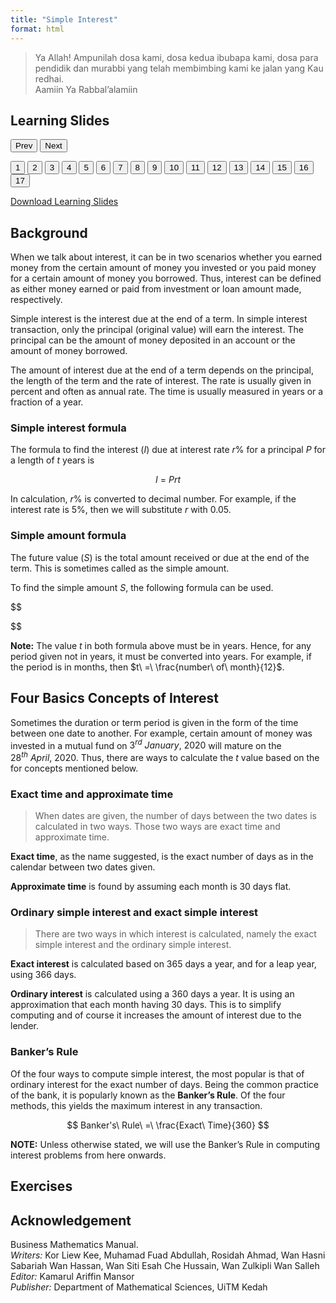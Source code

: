 ```yaml
---
title: "Simple Interest"
format: html
---
```


> Ya Allah! Ampunilah dosa kami, dosa kedua ibubapa kami, dosa para pendidik dan murabbi yang telah membimbing kami ke jalan yang Kau redhai.  
Aamiin Ya Rabbal'alamiin  

<html>
<title>W3.CSS</title>
<meta name="viewport" content="width=device-width, initial-scale=1">
<link rel="stylesheet" href="https://www.w3schools.com/w3css/4/w3.css">
<style>
  .mySlides {display:none}
</style>
<body>
  
<div class="w3-container">
  <h2>Learning Slides</h2>
</div>
<div class="w3-content" style="max-width:800px">
  <img class="mySlides" src="images\Simple Interest\Slide1.png" style="width:100%">
  <img class="mySlides" src="images\Simple Interest\Slide2.png" style="width:100%">
  <img class="mySlides" src="images\Simple Interest\Slide3.png" style="width:100%">
  <img class="mySlides" src="images\Simple Interest\Slide4.png" style="width:100%">
  <img class="mySlides" src="images\Simple Interest\Slide5.png" style="width:100%">
  <img class="mySlides" src="images\Simple Interest\Slide6.png" style="width:100%">
  <img class="mySlides" src="images\Simple Interest\Slide7.png" style="width:100%">
  <img class="mySlides" src="images\Simple Interest\Slide8.png" style="width:100%">
  <img class="mySlides" src="images\Simple Interest\Slide9.png" style="width:100%">
  <img class="mySlides" src="images\Simple Interest\Slide10.png" style="width:100%">
  <img class="mySlides" src="images\Simple Interest\Slide11.png" style="width:100%">
  <img class="mySlides" src="images\Simple Interest\Slide12.png" style="width:100%">
  <img class="mySlides" src="images\Simple Interest\Slide13.png" style="width:100%">
  <img class="mySlides" src="images\Simple Interest\Slide14.png" style="width:100%">
  <img class="mySlides" src="images\Simple Interest\Slide15.png" style="width:100%">
  <img class="mySlides" src="images\Simple Interest\Slide16.png" style="width:100%">
  <img class="mySlides" src="images\Simple Interest\Slide17.png" style="width:100%">
</div>
<div class="w3-center">
  <button class="w3-button w3-light-grey" onclick="plusDivs(-1)">Prev</button>
  <button class="w3-button w3-light-grey" onclick="plusDivs(1)">Next</button>
</div>
<div class="w3-center">
  <button class="w3-button demo" onclick="currentDiv(1)">1</button> 
  <button class="w3-button demo" onclick="currentDiv(2)">2</button> 
  <button class="w3-button demo" onclick="currentDiv(3)">3</button>
  <button class="w3-button demo" onclick="currentDiv(4)">4</button>
  <button class="w3-button demo" onclick="currentDiv(5)">5</button> 
  <button class="w3-button demo" onclick="currentDiv(6)">6</button> 
  <button class="w3-button demo" onclick="currentDiv(7)">7</button>
  <button class="w3-button demo" onclick="currentDiv(8)">8</button>
  <button class="w3-button demo" onclick="currentDiv(9)">9</button> 
  <button class="w3-button demo" onclick="currentDiv(10)">10</button> 
  <button class="w3-button demo" onclick="currentDiv(11)">11</button>
  <button class="w3-button demo" onclick="currentDiv(12)">12</button>
  <button class="w3-button demo" onclick="currentDiv(13)">13</button> 
  <button class="w3-button demo" onclick="currentDiv(14)">14</button> 
  <button class="w3-button demo" onclick="currentDiv(15)">15</button>
  <button class="w3-button demo" onclick="currentDiv(16)">16</button> 
  <button class="w3-button demo" onclick="currentDiv(17)">17</button>
</div>
  
<script>
var slideIndex = 1;
showDivs(slideIndex);

function plusDivs(n) {
  showDivs(slideIndex += n);
}

function currentDiv(n) {
  showDivs(slideIndex = n);
}

function showDivs(n) {
  var i;
  var x = document.getElementsByClassName("mySlides");
  var dots = document.getElementsByClassName("demo");
  if (n > x.length) {slideIndex = 1}    
  if (n < 1) {slideIndex = x.length}
  for (i = 0; i < x.length; i++) {
    x[i].style.display = "none";  
  }
  for (i = 0; i < dots.length; i++) {
    dots[i].className = dots[i].className.replace(" w3-red", "");
  }
  x[slideIndex-1].style.display = "block";  
  dots[slideIndex-1].className += " w3-red";
}
</script>
  
</body>
</html>

<aside>  
[Download Learning Slides](files/slides/simple.pdf)
</aside>  
 
## Background  
When we talk about interest, it can be in two scenarios whether you earned money from the certain amount of money you invested or you paid money for a certain amount of money you borrowed. Thus, interest can be defined as either money earned or paid from investment or loan amount made, respectively.  

Simple interest is the interest due at the end of a term. In simple interest transaction, only the principal (original value) will earn the interest. The principal can be the amount of money deposited in an account or the amount of money borrowed.  

The amount of interest due at the end of a term depends on the principal, the length of the term and the rate of interest. The rate is usually given in percent and often as annual rate. The time is usually measured in years or a fraction of a year.  

### Simple interest formula  

The formula to find the interest $(I)$ due at interest rate $r\%$ for a principal $P$ for a length of $t$ years is  

$$
I\ =\ Prt
$$  

In calculation, $r\%$ is converted to decimal number. For example, if the interest rate is 5%, then we will substitute $r$ with $0.05$.   

### Simple amount formula  
The future value $(S)$ is the total amount received or due at the end of the term. This is sometimes called as the simple amount.  

To find the simple amount $S$, the following formula can be used.  

$$  
\begin{aligned}
S\ &=\ P\ +\ I \\
&=\ P\ +\ Prt \\

Thus,\ \\
S\ &=\ P(1\ +\ rt)
\end{aligned}
$$  


**Note:** The value $t$ in both formula above must be in years. Hence, for any period given not in years, it must be converted into years. For example, if the period is in months, then $t\ =\ \frac{number\ of\ month}{12}$.  

## Four Basics Concepts of Interest  

Sometimes the duration or term period is given in the form of the time between one date to another. For example, certain amount of money was invested in a mutual fund on $3^{rd}\ January,\ 2020$ will mature on the $28^{th}\ April,\ 2020$. Thus, there are ways to calculate the $t$ value based on the for concepts mentioned below.  

### Exact time and approximate time  

> When dates are given, the number of days between the two dates is calculated in two ways. Those two ways are exact time and approximate time.  

**Exact time**, as the name suggested, is the exact number of days as in the calendar between two dates given.  

**Approximate time** is found by assuming each month is 30 days flat.  

### Ordinary simple interest and exact simple interest  

> There are two ways in which interest is calculated, namely the exact simple interest and the ordinary simple interest.  

**Exact interest** is calculated based on 365 days a year, and for a leap year, using 366 days.  

**Ordinary interest** is calculated using a 360 days a year. It is using an approximation that each month having 30 days. This is to simplify computing and of course it increases the amount of interest due to the lender.  

### Banker’s Rule  

Of the four ways to compute simple interest, the most popular is that of ordinary interest for the exact number of days. Being the common practice of the bank, it is popularly known as the **Banker’s Rule**. Of the four methods, this yields the maximum interest in any transaction.  

$$
Banker's\ Rule\ =\ \frac{Exact\ Time}{360}
$$  

**NOTE:** Unless otherwise stated, we will use the Banker’s Rule in computing interest problems from here onwards.  

## Exercises  


## Acknowledgement {.appendix}  
Business Mathematics Manual.  
*Writers:* Kor Liew Kee, Muhamad Fuad Abdullah, Rosidah Ahmad, Wan Hasni Sabariah Wan Hassan, Wan Siti Esah Che Hussain, Wan Zulkipli Wan Salleh  
*Editor:* Kamarul Ariffin Mansor  
*Publisher:* Department of Mathematical Sciences, UiTM Kedah  



